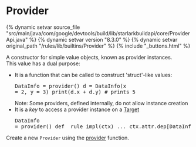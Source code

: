 <html devsite>
<head>
  <meta name="project_path" value="/_project.yaml">
  <meta name="book_path" value="/versions/8.3.0/_book.yaml">
</head>
<body>

<h1 class="page-title" id="modules.Provider">Provider</h1>

{% dynamic setvar source_file "src/main/java/com/google/devtools/build/lib/starlarkbuildapi/core/ProviderApi.java" %}
{% dynamic setvar version "8.3.0" %}
{% dynamic setvar original_path "/rules/lib/builtins/Provider" %}
{% include "_buttons.html" %}
<!-- {% raw %} -->

A constructor for simple value objects, known as provider instances.<br>This value has a dual purpose:  <ul>     <li>It is a function that can be called to construct 'struct'-like values:<pre class="language-python">DataInfo = provider()
d = DataInfo(x = 2, y = 3)
print(d.x + d.y) # prints 5</pre>     Note: Some providers, defined internally, do not allow instance creation     </li>     <li>It is a <i>key</i> to access a provider instance on a        <a href="../builtins/Target.html">Target</a><pre class="language-python">DataInfo = provider()
def _rule_impl(ctx)
  ... ctx.attr.dep[DataInfo]</pre>     </li>  </ul>Create a new <code>Provider</code> using the <a href="../globals/bzl.html#provider">provider</a> function.



</body>
</html>

<!-- {% endraw %} -->
